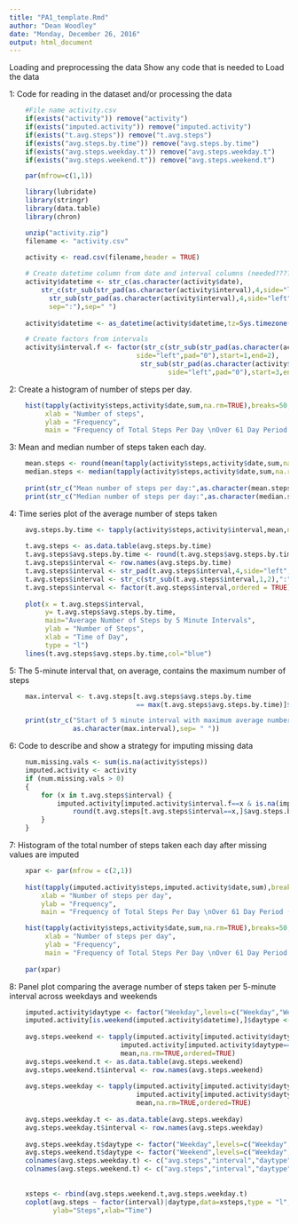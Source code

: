 ```yaml
---
title: "PA1_template.Rmd"
author: "Dean Woodley"
date: "Monday, December 26, 2016"
output: html_document
---
```

Loading and preprocessing the data
Show any code that is needed to Load the data

1: Code for reading in the dataset and/or processing the data
```r
    #File name activity.csv
    if(exists("activity")) remove("activity")
    if(exists("imputed.activity")) remove("imputed.activity")
    if(exists("t.avg.steps")) remove("t.avg.steps")
    if(exists("avg.steps.by.time")) remove("avg.steps.by.time")
    if(exists("avg.steps.weekday.t")) remove("avg.steps.weekday.t")
    if(exists("avg.steps.weekend.t")) remove("avg.steps.weekend.t")

    par(mfrow=c(1,1))
```

```r

    library(lubridate)
    library(stringr)
    library(data.table)
    library(chron)

    unzip("activity.zip")
    filename <- "activity.csv"

    activity <- read.csv(filename,header = TRUE)
    
    # Create datetime column from date and interval columns (needed????)
    activity$datetime <- str_c(as.character(activity$date),
        str_c(str_sub(str_pad(as.character(activity$interval),4,side="left",pad="0"),start=1,end=2),
          str_sub(str_pad(as.character(activity$interval),4,side="left",pad="0"),start=3,end=4),"00",
          sep=":"),sep=" ")
    
    activity$datetime <- as_datetime(activity$datetime,tz=Sys.timezone())

    # Create factors from intervals
    activity$interval.f <- factor(str_c(str_sub(str_pad(as.character(activity$interval),4,
                                side="left",pad="0"),start=1,end=2),
                                 str_sub(str_pad(as.character(activity$interval),4,
                                        side="left",pad="0"),start=3,end=4),sep=":"),ordered=TRUE)
```
2: Create a histogram of number of steps per day.
```r
    hist(tapply(activity$steps,activity$date,sum,na.rm=TRUE),breaks=50,
         xlab = "Number of steps",
         ylab = "Frequency",
         main = "Frequency of Total Steps Per Day \nOver 61 Day Period (Raw Data)")
```

3:  Mean and median number of steps taken each day.
```r
    mean.steps <- round(mean(tapply(activity$steps,activity$date,sum,na.rm=TRUE)))
    median.steps <- median(tapply(activity$steps,activity$date,sum,na.rm=TRUE))
    
    print(str_c("Mean number of steps per day:",as.character(mean.steps),sep= " "))
    print(str_c("Median number of steps per day:",as.character(median.steps),sep= " "))

```

4:  Time series plot of the average number of steps taken
```r
    avg.steps.by.time <- tapply(activity$steps,activity$interval,mean,na.rm=TRUE,ordered=TRUE)
    
    t.avg.steps <- as.data.table(avg.steps.by.time)
    t.avg.steps$avg.steps.by.time <- round(t.avg.steps$avg.steps.by.time)
    t.avg.steps$interval <- row.names(avg.steps.by.time)
    t.avg.steps$interval <- str_pad(t.avg.steps$interval,4,side="left",pad="0")
    t.avg.steps$interval <- str_c(str_sub(t.avg.steps$interval,1,2),":",str_sub(t.avg.steps$interval,3,4))
    t.avg.steps$interval <- factor(t.avg.steps$interval,ordered = TRUE)
    
    plot(x = t.avg.steps$interval,
         y= t.avg.steps$avg.steps.by.time,
         main="Average Number of Steps by 5 Minute Intervals",
         ylab = "Number of Steps",
         xlab = "Time of Day",
         type = "l")
    lines(t.avg.steps$avg.steps.by.time,col="blue")    
```
   
   
5:  The 5-minute interval that, on average, contains the maximum number of steps
```r
    max.interval <- t.avg.steps[t.avg.steps$avg.steps.by.time 
                                == max(t.avg.steps$avg.steps.by.time)]$interval

    print(str_c("Start of 5 minute interval with maximum average number of steps:",
                as.character(max.interval),sep= " "))
```


6:  Code to describe and show a strategy for imputing missing data
```r
    
    num.missing.vals <- sum(is.na(activity$steps))
    imputed.activity <- activity
    if (num.missing.vals > 0)
    {
        for (x in t.avg.steps$interval) {
            imputed.activity[imputed.activity$interval.f==x & is.na(imputed.activity$steps),]$steps <- 
                round(t.avg.steps[t.avg.steps$interval==x,]$avg.steps.by.time)
        }
    }

```
7:  Histogram of the total number of steps taken each day after missing values are imputed
```r
    xpar <- par(mfrow = c(2,1))
    
    hist(tapply(imputed.activity$steps,imputed.activity$date,sum),breaks=50,
        xlab = "Number of steps per day",
        ylab = "Frequency",
        main = "Frequency of Total Steps Per Day \nOver 61 Day Period (Imputed Data)")

    hist(tapply(activity$steps,activity$date,sum,na.rm=TRUE),breaks=50,
         xlab = "Number of steps per day",
         ylab = "Frequency",
         main = "Frequency of Total Steps Per Day \nOver 61 Day Period (Raw Data)")
    
    par(xpar)
```
8:  Panel plot comparing the average number of steps taken per 5-minute interval across weekdays and weekends
```r
    imputed.activity$daytype <- factor("Weekday",levels=c("Weekday","Weekend"))
    imputed.activity[is.weekend(imputed.activity$datetime),]$daytype <- factor("Weekend")
    
    avg.steps.weekend <- tapply(imputed.activity[imputed.activity$daytype=="Weekend",]$steps,
                            imputed.activity[imputed.activity$daytype=="Weekend",]$interval.f,
                            mean,na.rm=TRUE,ordered=TRUE)
    avg.steps.weekend.t <- as.data.table(avg.steps.weekend)
    avg.steps.weekend.t$interval <- row.names(avg.steps.weekend)
    
    avg.steps.weekday <- tapply(imputed.activity[imputed.activity$daytype=="Weekday",]$steps,
                                imputed.activity[imputed.activity$daytype=="Weekday",]$interval.f,
                                mean,na.rm=TRUE,ordered=TRUE)
    
    avg.steps.weekday.t <- as.data.table(avg.steps.weekday)
    avg.steps.weekday.t$interval <- row.names(avg.steps.weekday)
    
    avg.steps.weekday.t$daytype <- factor("Weekday",levels=c("Weekday","Weekend"))
    avg.steps.weekend.t$daytype <- factor("Weekend",levels=c("Weekday","Weekend"))
    colnames(avg.steps.weekday.t) <- c("avg.steps","interval","daytype")
    colnames(avg.steps.weekend.t) <- c("avg.steps","interval","daytype")
    
    
    xsteps <- rbind(avg.steps.weekend.t,avg.steps.weekday.t)
    coplot(avg.steps ~ factor(interval)|daytype,data=xsteps,type = "l",
           ylab="Steps",xlab="Time")
 ```



